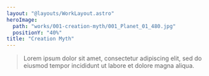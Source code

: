 ```yaml
---
layout: "@layouts/WorkLayout.astro"
heroImage:
  path: "works/001-creation-myth/001_Planet_01_480.jpg"
  positionY: "40%"
title: "Creation Myth"
---
```




<Blockquote marginBottom>
  Lorem ipsum dolor sit amet, consectetur adipiscing elit, sed do eiusmod tempor incididunt ut labore et dolore magna aliqua.
</Blockquote>

<SoloImage alt="Planet" src={storyImage1} />
<SoloImage alt="Planet" src={storyImage2} />
<SoloImage alt="Planet" src={storyImage3} />
<SoloImage alt="Planet" src={storyImage4} />
<SoloImage alt="Planet" src={storyImage5} />
<SoloImage alt="Star field" src={storyImage6} />
